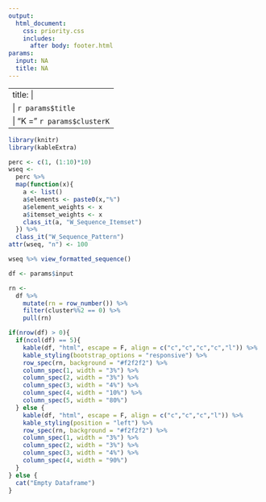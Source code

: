 ```yaml
---
output:
  html_document:
    css: priority.css
    includes:
      after body: footer.html
params:
  input: NA
  title: NA
---
```


---
title: |
  | `r params$title`
  | "K = " `r params$clusterK`
---

<style type="text/css">
.main-container {
  max-width: 1800px;
  margin-left: auto;
  margin-right: auto;
}
</style>


```r
library(knitr)
library(kableExtra)

perc <- c(1, (1:10)*10)
wseq <- 
  perc %>% 
  map(function(x){
    a <- list()
    a$elements <- paste0(x,"%")
    a$element_weights <- x
    a$itemset_weights <- x
    class_it(a, "W_Sequence_Itemset")
  }) %>% 
  class_it("W_Sequence_Pattern")
attr(wseq, "n") <- 100

wseq %>% view_formatted_sequence()

df <- params$input

rn <- 
  df %>%
    mutate(rn = row_number()) %>%
    filter(cluster%%2 == 0) %>%
    pull(rn)

if(nrow(df) > 0){
  if(ncol(df) == 5){
    kable(df, "html", escape = F, align = c("c","c","c","c","l")) %>%
    kable_styling(bootstrap_options = "responsive") %>% 
    row_spec(rn, background = "#f2f2f2") %>%
    column_spec(1, width = "3%") %>%
    column_spec(2, width = "3%") %>%
    column_spec(3, width = "4%") %>%
    column_spec(4, width = "10%") %>%
    column_spec(5, width = "80%")
  } else {
    kable(df, "html", escape = F, align = c("c","c","c","l")) %>%
    kable_styling(position = "left") %>% 
    row_spec(rn, background = "#f2f2f2") %>%
    column_spec(1, width = "3%") %>%
    column_spec(2, width = "3%") %>%
    column_spec(3, width = "4%") %>%
    column_spec(4, width = "90%") 
  }
} else {
  cat("Empty Dataframe")
}

```

